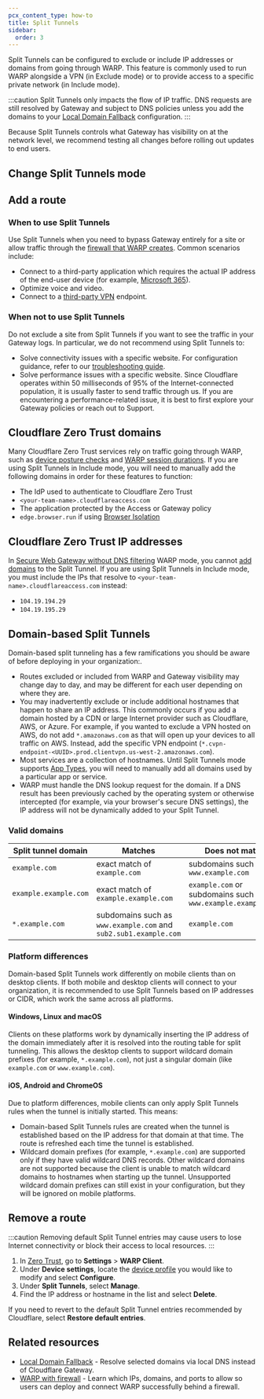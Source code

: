 ```yaml
---
pcx_content_type: how-to
title: Split Tunnels
sidebar:
  order: 3
---
```



Split Tunnels can be configured to exclude or include IP addresses or domains from going through WARP. This feature is commonly used to run WARP alongside a VPN (in Exclude mode) or to provide access to a specific private network (in Include mode).

:::caution
Split Tunnels only impacts the flow of IP traffic. DNS requests are still resolved by Gateway and subject to DNS policies unless you add the domains to your [Local Domain Fallback](/cloudflare-one/connections/connect-devices/warp/configure-warp/route-traffic/local-domains/) configuration.
:::

Because Split Tunnels controls what Gateway has visibility on at the network level, we recommend testing all changes before rolling out updates to end users.

## Change Split Tunnels mode

<Render file="warp/change-split-tunnels-mode" product="cloudflare-one" />

## Add a route

<Render file="warp/add-split-tunnels-route" product="cloudflare-one" />

### When to use Split Tunnels

Use Split Tunnels when you need to bypass Gateway entirely for a site or allow traffic through the [firewall that WARP creates](/cloudflare-one/connections/connect-devices/warp/configure-warp/route-traffic/warp-architecture/#system-firewall). Common scenarios include:

- Connect to a third-party application which requires the actual IP address of the end-user device (for example, [Microsoft 365](/cloudflare-one/connections/connect-devices/warp/configure-warp/warp-settings/#directly-route-microsoft-365-traffic)).
- Optimize voice and video.
- Connect to a [third-party VPN](/cloudflare-one/connections/connect-devices/warp/deployment/vpn/) endpoint.

### When not to use Split Tunnels

Do not exclude a site from Split Tunnels if you want to see the traffic in your Gateway logs. In particular, we do not recommend using Split Tunnels to:

- Solve connectivity issues with a specific website. For configuration guidance, refer to our [troubleshooting guide](/cloudflare-one/connections/connect-devices/warp/troubleshooting/common-issues/#cannot-connect-to-a-specific-app-or-website).
- Solve performance issues with a specific website. Since Cloudflare operates within 50 milliseconds of 95% of the Internet-connected population, it is usually faster to send traffic through us. If you are encountering a performance-related issue, it is best to first explore your Gateway policies or reach out to Support.

## Cloudflare Zero Trust domains

Many Cloudflare Zero Trust services rely on traffic going through WARP, such as [device posture checks](/cloudflare-one/identity/devices/) and [WARP session durations](/cloudflare-one/connections/connect-devices/warp/configure-warp/warp-sessions/). If you are using Split Tunnels in Include mode, you will need to manually add the following domains in order for these features to function:

- The IdP used to authenticate to Cloudflare Zero Trust
- `<your-team-name>.cloudflareaccess.com`
- The application protected by the Access or Gateway policy
- `edge.browser.run` if using [Browser Isolation](/cloudflare-one/policies/browser-isolation/)

## Cloudflare Zero Trust IP addresses

In [Secure Web Gateway without DNS filtering](/cloudflare-one/connections/connect-devices/warp/configure-warp/warp-modes/#secure-web-gateway-without-dns-filtering) WARP mode, you cannot [add domains](/cloudflare-one/connections/connect-devices/warp/configure-warp/route-traffic/split-tunnels/#cloudflare-zero-trust-domains) to the Split Tunnel. If you are using Split Tunnels in Include mode, you must include the IPs that resolve to `<your-team-name>.cloudflareaccess.com` instead:

- `104.19.194.29`
- `104.19.195.29`

## Domain-based Split Tunnels

Domain-based split tunneling has a few ramifications you should be aware of before deploying in your organization:.

- Routes excluded or included from WARP and Gateway visibility may change day to day, and may be different for each user depending on where they are.
- You may inadvertently exclude or include additional hostnames that happen to share an IP address. This commonly occurs if you add a domain hosted by a CDN or large Internet provider such as Cloudflare, AWS, or Azure. For example, if you wanted to exclude a VPN hosted on AWS, do not add `*.amazonaws.com` as that will open up your devices to all traffic on AWS. Instead, add the specific VPN endpoint (`*.cvpn-endpoint-<UUID>.prod.clientvpn.us-west-2.amazonaws.com`).
- Most services are a collection of hostnames. Until Split Tunnels mode supports [App Types](/cloudflare-one/policies/gateway/application-app-types/), you will need to manually add all domains used by a particular app or service.
- WARP must handle the DNS lookup request for the domain. If a DNS result has been previously cached by the operating system or otherwise intercepted (for example, via your browser's secure DNS settings), the IP address will not be dynamically added to your Split Tunnel.

### Valid domains

| Split tunnel domain   | Matches                                                          | Does not match                                                |
| --------------------- | ---------------------------------------------------------------- | ------------------------------------------------------------- |
| `example.com`         | exact match of `example.com`                                     | subdomains such as `www.example.com`                          |
| `example.example.com` | exact match of `example.example.com`                             | `example.com` or subdomains such as `www.example.example.com` |
| `*.example.com`       | subdomains such as `www.example.com` and `sub2.sub1.example.com` | `example.com`                                                 |

### Platform differences

Domain-based Split Tunnels work differently on mobile clients than on desktop clients. If both mobile and desktop clients will connect to your organization, it is recommended to use Split Tunnels based on IP addresses or CIDR, which work the same across all platforms.

#### Windows, Linux and macOS

Clients on these platforms work by dynamically inserting the IP address of the domain immediately after it is resolved into the routing table for split tunneling. This allows the desktop clients to support wildcard domain prefixes (for example, `*.example.com`), not just a singular domain (like `example.com` or `www.example.com`).

#### iOS, Android and ChromeOS

Due to platform differences, mobile clients can only apply Split Tunnels rules when the tunnel is initially started. This means:

- Domain-based Split Tunnels rules are created when the tunnel is established based on the IP address for that domain at that time. The route is refreshed each time the tunnel is established.
- Wildcard domain prefixes (for example, `*.example.com`) are supported only if they have valid wildcard DNS records. Other wildcard domains are not supported because the client is unable to match wildcard domains to hostnames when starting up the tunnel. Unsupported wildcard domain prefixes can still exist in your configuration, but they will be ignored on mobile platforms.

## Remove a route

:::caution
Removing default Split Tunnel entries may cause users to lose Internet connectivity or block their access to local resources.
:::

1. In [Zero Trust](https://one.dash.cloudflare.com/), go to **Settings** > **WARP Client**.
2. Under **Device settings**, locate the [device profile](/cloudflare-one/connections/connect-devices/warp/configure-warp/device-profiles/) you would like to modify and select **Configure**.
3. Under **Split Tunnels**, select **Manage**.
4. Find the IP address or hostname in the list and select **Delete**.

<Render file="warp/client-notification-lag" product="cloudflare-one" />

If you need to revert to the default Split Tunnel entries recommended by Cloudflare, select **Restore default entries**.

## Related resources

- [Local Domain Fallback](/cloudflare-one/connections/connect-devices/warp/configure-warp/route-traffic/local-domains/) - Resolve selected domains via local DNS instead of Cloudflare Gateway.
- [WARP with firewall](/cloudflare-one/connections/connect-devices/warp/deployment/firewall/) - Learn which IPs, domains, and ports to allow so users can deploy and connect WARP successfully behind a firewall.
